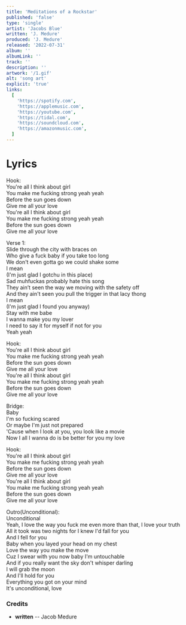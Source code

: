 ```yaml
---
title: 'Meditations of a Rockstar'
published: 'false'
type: 'single'
artist: 'Jacobs Blue'
written: 'J. Medure'
produced: 'J. Medure'
released: '2022-07-31'
album: ''
albumLink: ''
track: ''
description: ''
artwork: '/1.gif'
alt: 'song art'
explicit: 'true'
links:
  [
    'https://spotify.com',
    'https://applemusic.com',
    'https://youtube.com',
    'https://tidal.com',
    'https://soundcloud.com',
    'https://amazonmusic.com',
  ]
---
```


# Lyrics

Hook:  
You're all I think about girl  
You make me fucking strong yeah yeah  
Before the sun goes down  
Give me all your love  
You're all I think about girl  
You make me fucking strong yeah yeah  
Before the sun goes down  
Give me all your love

Verse 1:  
Slide through the city with braces on  
Who give a fuck baby if you take too long  
We don't even gotta go we could shake some  
I mean  
(I'm just glad I gotchu in this place)  
Sad muhfuckas probably hate this song  
They ain’t seen the way we moving with the safety off  
And they ain't seen you pull the trigger in that lacy thong  
I mean  
(I'm just glad I found you anyway)  
Stay with me babe  
I wanna make you my lover  
I need to say it for myself if not for you  
Yeah yeah

Hook:  
You're all I think about girl  
You make me fucking strong yeah yeah  
Before the sun goes down  
Give me all your love  
You're all I think about girl  
You make me fucking strong yeah yeah  
Before the sun goes down  
Give me all your love

Bridge:  
Baby  
I'm so fucking scared  
Or maybe I'm just not prepared  
'Cause when I look at you, you look like a movie  
Now I all I wanna do is be better for you my love

Hook:  
You're all I think about girl  
You make me fucking strong yeah yeah  
Before the sun goes down  
Give me all your love  
You're all I think about girl  
You make me fucking strong yeah yeah  
Before the sun goes down  
Give me all your love

Outro(Unconditional):  
Unconditional  
Yeah, I love the way you fuck me even more than that, I love your truth  
All it took was two nights for I knew I'd fall for you  
And I fell for you  
Baby when you layed your head on my chest  
Love the way you make the move  
Cuz I swear with you now baby I'm untouchable  
And if you really want the sky don't whisper darling  
I will grab the moon  
And I'll hold for you  
Everything you got on your mind  
It's unconditional, love

### Credits

- <strong>written</strong>
  -- Jacob Medure
